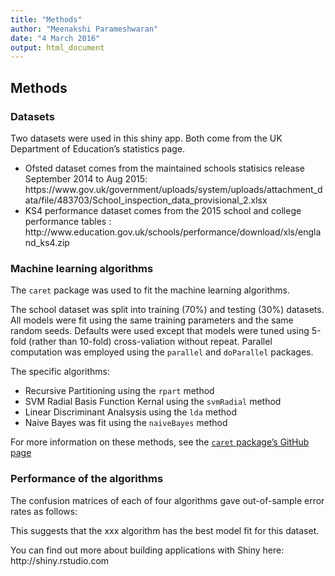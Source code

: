 ```yaml
---
title: "Methods"
author: "Meenakshi Parameshwaran"
date: "4 March 2016"
output: html_document
---
```



## Methods

### Datasets

Two datasets were used in this shiny app. Both come from the UK Department of Education's statistics page.

- Ofsted dataset comes from the maintained schools statisics release September 2014 to Aug 2015: https://www.gov.uk/government/uploads/system/uploads/attachment_data/file/483703/School_inspection_data_provisional_2.xlsx
- KS4 performance dataset comes from the 2015 school and college performance tables : http://www.education.gov.uk/schools/performance/download/xls/england_ks4.zip

### Machine learning algorithms

The `caret` package was used to fit the machine learning algorithms.

The school dataset was split into training (70%) and testing (30%) datasets. All models were fit using the same training parameters and the same random seeds. Defaults were used except that models were tuned using 5-fold (rather than 10-fold) cross-valiation without repeat. Parallel computation was employed using the `parallel` and `doParallel` packages.

The specific algorithms:

- Recursive Partitioning using the `rpart` method
- SVM Radial Basis Function Kernal using the `svmRadial` method
- Linear Discriminant Analsysis using the `lda` method
- Naive Bayes was fit using the `naiveBayes` method

For more information on these methods, see the [`caret` package's GitHub page](http://topepo.github.io/caret/index.html)

### Performance of the algorithms

The confusion matrices of each of four algorithms gave out-of-sample error rates as follows:

This suggests that the xxx algorithm has the best model fit for this dataset.

You can find out more about building applications with Shiny here: http://shiny.rstudio.com